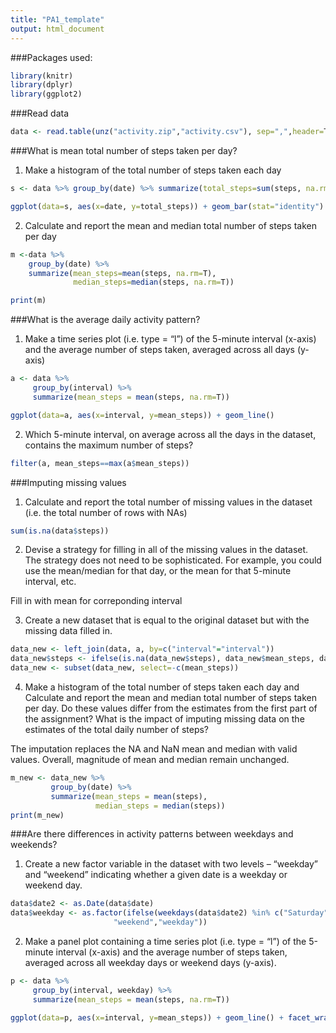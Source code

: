 ```yaml
---
title: "PA1_template"
output: html_document
---
```


###Packages used:
```r
library(knitr)
library(dplyr)
library(ggplot2)
```

###Read data

```r
data <- read.table(unz("activity.zip","activity.csv"), sep=",",header=T)
```

###What is mean total number of steps taken per day?

1. Make a histogram of the total number of steps taken each day
```r
s <- data %>% group_by(date) %>% summarize(total_steps=sum(steps, na.rm=T))

ggplot(data=s, aes(x=date, y=total_steps)) + geom_bar(stat="identity")
```

2. Calculate and report the mean and median total number of steps taken per day
```r
m <-data %>% 
    group_by(date) %>% 
    summarize(mean_steps=mean(steps, na.rm=T), 
              median_steps=median(steps, na.rm=T))

print(m)
```


###What is the average daily activity pattern?

1. Make a time series plot (i.e. type = "l") of the 5-minute interval (x-axis) and the average number of steps taken, averaged across all days (y-axis)

```r
a <- data %>%
     group_by(interval) %>%
     summarize(mean_steps = mean(steps, na.rm=T))

ggplot(data=a, aes(x=interval, y=mean_steps)) + geom_line()
```

2. Which 5-minute interval, on average across all the days in the dataset, contains the maximum number of steps?

```r
filter(a, mean_steps==max(a$mean_steps))
```

###Imputing missing values

1. Calculate and report the total number of missing values in the dataset (i.e. the total number of rows with NAs)

```r
sum(is.na(data$steps))
```

2. Devise a strategy for filling in all of the missing values in the dataset. The strategy does not need to be sophisticated. For example, you could use the mean/median for that day, or the mean for that 5-minute interval, etc.

Fill in with mean for correponding interval

3. Create a new dataset that is equal to the original dataset but with the missing data filled in.
```r
data_new <- left_join(data, a, by=c("interval"="interval"))
data_new$steps <- ifelse(is.na(data_new$steps), data_new$mean_steps, data_new$steps)
data_new <- subset(data_new, select=-c(mean_steps))
```

4. Make a histogram of the total number of steps taken each day and Calculate and report the mean and median total number of steps taken per day. Do these values differ from the estimates from the first part of the assignment? What is the impact of imputing missing data on the estimates of the total daily number of steps?

The imputation replaces the NA and NaN mean and median with valid values. Overall, magnitude of mean and median remain unchanged. 

```r
m_new <- data_new %>% 
         group_by(date) %>%
         summarize(mean_steps = mean(steps),
                   median_steps = median(steps))
print(m_new)
```

###Are there differences in activity patterns between weekdays and weekends?

1. Create a new factor variable in the dataset with two levels -- "weekday" and "weekend" indicating whether a given date is a weekday or weekend day.

```r
data$date2 <- as.Date(data$date)
data$weekday <- as.factor(ifelse(weekdays(data$date2) %in% c("Saturday","Sunday"),
                       "weekend","weekday"))
```

2. Make a panel plot containing a time series plot (i.e. type = "l") of the 5-minute interval (x-axis) and the average number of steps taken, averaged across all weekday days or weekend days (y-axis). 

```r
p <- data %>%
     group_by(interval, weekday) %>%
     summarize(mean_steps = mean(steps, na.rm=T))

ggplot(data=p, aes(x=interval, y=mean_steps)) + geom_line() + facet_wrap(~weekday, ncol=1)
```